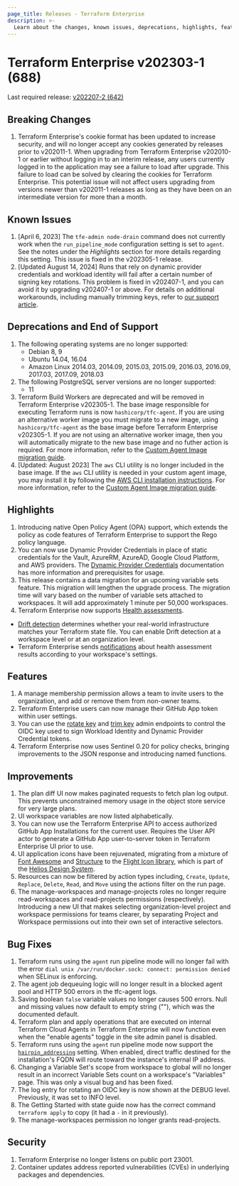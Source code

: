 ```yaml
---
page_title: Releases - Terraform Enterprise
description: >-
  Learn about the changes, known issues, deprecations, highlights, features, improvements, bug fixes, and security fixes for the v202303-1 (688) release.
---
```


# Terraform Enterprise v202303-1 (688)

Last required release: [v202207-2 (642)](/terraform/enterprise/releases/2022/v202207-2)

## Breaking Changes

1. Terraform Enterprise's cookie format has been updated to increase security, and will no longer accept any cookies generated by releases prior to v202011-1. When upgrading from Terraform Enterprise v202010-1 or earlier without logging in to an interim release, any users currently logged in to the application may see a failure to load after upgrade. This failure to load can be solved by clearing the cookies for Terraform Enterprise. This potential issue will not affect users upgrading from versions newer than v202011-1 releases as long as they have been on an intermediate version for more than a month.

## Known Issues

1. [April 6, 2023] The `tfe-admin node-drain` command does not currently work when the `run_pipeline_mode` configuration setting is set to `agent`. See the notes under the _Highlights_ section for more details regarding this setting. This issue is fixed in the v202305-1 release.
1. [Updated August 14, 2024] Runs that rely on dynamic provider credentials and workload identity will fail after a certain number of signing key rotations. This problem is fixed in v202407-1, and you can avoid it by upgrading v202407-1 or above. For details on additional workarounds, including manually trimming keys, refer to [our support article](https://support.hashicorp.com/hc/en-us/articles/31715716966419-Issue-with-OIDC-Vault-key-rotation-mechanism-to-incorrectly-identify-the-newest-signing-key).

## Deprecations and End of Support

1. The following operating systems are no longer supported:
   - Debian 8, 9
   - Ubuntu 14.04, 16.04
   - Amazon Linux 2014.03, 2014.09, 2015.03, 2015.09, 2016.03, 2016.09, 2017.03, 2017.09, 2018.03
2. The following PostgreSQL server versions are no longer supported:
   - 11
3. Terraform Build Workers are deprecated and will be removed in Terraform Enterprise v202305-1. The base image responsible for executing Terraform runs is now `hashicorp/tfc-agent`. If you are using an alternative worker image you must migrate to a new image, using `hashicorp/tfc-agent` as the base image before Terraform Enterprise v202305-1. If you are not using an alternative worker image, then you will automatically migrate to the new base image and no futher action is required. For more information, refer to the [Custom Agent Image migration guide](/terraform/enterprise/replicated/administration/infrastructure/worker-to-agent-migration).
4. [Updated: August 2023] The `aws` CLI utility is no longer included in the base image. If the `aws` CLI utility is needed in your custom agent image, you may install it by following the [AWS CLI installation instructions](https://docs.aws.amazon.com/cli/latest/userguide/getting-started-install.html). For more information, refer to the [Custom Agent Image migration guide](/terraform/enterprise/replicated/administration/infrastructure/worker-to-agent-migration).

## Highlights

1. Introducing native Open Policy Agent (OPA) support, which extends the policy as code features of Terraform Enterprise to support the Rego policy language.
1. You can now use Dynamic Provider Credentials in place of static credentials for the Vault, AzureRM, AzureAD, Google Cloud Platform, and AWS providers. The [Dynamic Provider Credentials](/terraform/enterprise/workspaces/dynamic-provider-credentials) documentation has more information and prerequisites for usage.
1. This release contains a data migration for an upcoming variable sets feature. This migration will lengthen the upgrade process. The migration time will vary based on the number of variable sets attached to workspaces. It will add approximately 1 minute per 50,000 workspaces.
1. Terraform Enterprise now supports [Health assessments](/terraform/enterprise/workspaces/health).

- [Drift detection](/terraform/enterprise/workspaces/health#drift-detection) determines whether your real-world infrastructure matches your Terraform state file. You can enable Drift detection at a workspace level or at an organization level.
- Terraform Enterprise sends [notifications](/terraform/enterprise/workspaces/settings/notifications) about health assessment results according to your workspace's settings.

## Features

1. A manage membership permission allows a team to invite users to the organization, and add or remove them from non-owner teams.
1. Terraform Enterprise users can now manage their GitHub App token within user settings.
1. You can use the [rotate key](/terraform/enterprise/api-docs/admin/settings#rotate-oidc-signing-key) and [trim key](/terraform/enterprise/api-docs/admin/settings#trim-oidc-signing-key) admin endpoints to control the OIDC key used to sign Workload Identity and Dynamic Provider Credential tokens.
1. Terraform Enterprise now uses Sentinel 0.20 for policy checks, bringing improvements to the JSON response and introducing named functions.

## Improvements

1. The plan diff UI now makes paginated requests to fetch plan log output. This prevents unconstrained memory usage in the object store service for very large plans.
1. UI workspace variables are now listed alphabetically.
1. You can now use the Terraform Enterprise API to access authorized GitHub App Installations for the current user. Requires the User API actor to generate a GitHub App user-to-server token in Terraform Enterprise UI prior to use.
1. UI application icons have been rejuvenated, migrating from a mixture of [Font Awesome](https://fontawesome.com) and [Structure](https://github.com/hashicorp/structure-icons) to the [Flight Icon library](https://helios.hashicorp.design/icons/library), which is part of the [Helios Design System](https://helios.hashicorp.design).
1. Resources can now be filtered by action types including, `Create`, `Update`, `Replace`, `Delete`, `Read`, and `Move` using the actions filter on the run page.
1. The manage-workspaces and manage-projects roles no longer require read-workspaces and read-projects permissions (respectively). Introducing a new UI that makes selecting organization-level project and workspace permissions for teams clearer, by separating Project and Workspace permissions out into their own set of interactive selectors.

## Bug Fixes

1. Terraform runs using the `agent` run pipeline mode will no longer fail with the error `dial unix /var/run/docker.sock: connect: permission denied` when SELinux is enforcing.
1. The agent job dequeuing logic will no longer result in a blocked agent pool and HTTP 500 errors in the tfc-agent logs.
1. Saving boolean `false` variable values no longer causes 500 errors. Null and missing values now default to empty string (""), which was the documented default.
1. Terraform plan and apply operations that are executed on internal Terraform Cloud Agents in Terraform Enterprise will now function even when the "enable agents" toggle in the site admin panel is disabled.
1. Terraform runs using the `agent` run pipeline mode now support the [`hairpin_addressing`](/terraform/enterprise/replicated/install/automated/automating-the-installer#hairpin_addressing) setting. When enabled, direct traffic destined for the installation's FQDN will route toward the instance's internal IP address.
1. Changing a Variable Set's scope from workspace to global will no longer result in an incorrect Variable Sets count on a workspace's "Variables" page. This was only a visual bug and has been fixed.
1. The log entry for rotating an OIDC key is now shown at the DEBUG level. Previously, it was set to INFO level.
1. The Getting Started with state guide now has the correct command `terraform apply` to copy (it had a `-` in it previously).
1. The manage-workspaces permission no longer grants read-projects.

## Security

1. Terraform Enterprise no longer listens on public port 23001.
1. Container updates address reported vulnerabilities (CVEs) in underlying packages and dependencies.

